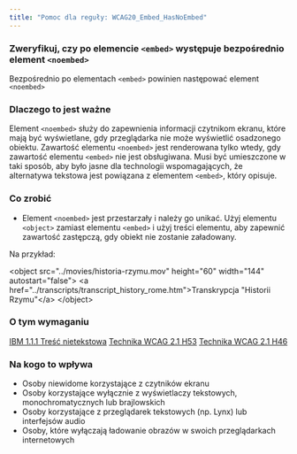 ```yaml
---
title: "Pomoc dla reguły: WCAG20_Embed_HasNoEmbed"
---
```


<div className="toolHelp">
<Row>
<Column colLg={16} colMd={8} colSm={4} className="toolHead">

### Zweryfikuj, czy po elemencie `<embed>` występuje bezpośrednio element `<noembed>`

<div id="locLevel"></div>

Bezpośrednio po elementach `<embed>` powinien następować element `<noembed>`

</Column>
</Row>
<Row>
<Column colLg={11} colMd={5} colSm={4} className="toolMain">

### Dlaczego to jest ważne

Element `<noembed>` służy do zapewnienia informacji czytnikom ekranu, które mają być wyświetlane, gdy przeglądarka nie może wyświetlić osadzonego obiektu. Zawartość elementu `<noembed>` jest renderowana tylko wtedy, gdy zawartość elementu `<embed>` nie jest obsługiwana. Musi być umieszczone w taki sposób, aby było jasne dla technologii wspomagających, że alternatywa tekstowa jest powiązana z elementem `<embed>`, który opisuje.


<div id="locSnippet"></div>

### Co zrobić
 
 * Element `<noembed>` jest przestarzały i należy go unikać. Użyj elementu `<object>` zamiast elementu `<embed>` i użyj treści elementu, aby zapewnić zawartość zastępczą, gdy obiekt nie zostanie załadowany.

  Na przykład:

<CodeSnippet type="multi" light={true}> &lt;object src="../movies/historia-rzymu.mov" height="60" width="144" autostart="false"&gt;
         &lt;a href="../transcripts/transcript_history_rome.htm"&gt;Transkrypcja "Historii Rzymu"&lt;/a&gt;
 &lt;/object&gt;
 </CodeSnippet>

</Column>
<Column colLg={5} colMd={3} colSm={4} className="toolLeft">

### O tym wymaganiu

[IBM 1.1.1 Treść nietekstowa](http://www.ibm.com/able/guidelines/ci162/non_text_content.html)
[Technika WCAG 2.1 H53](https://www.w3.org/WAI/WCAG21/Techniques/html/H53)
[Technika WCAG 2.1 H46](https://www.w3.org/WAI/WCAG21/Techniques/html/H46.html)

### Na kogo to wpływa

 * Osoby niewidome korzystające z czytników ekranu
 * Osoby korzystające wyłącznie z wyświetlaczy tekstowych, monochromatycznych lub brajlowskich
 * Osoby korzystające z przeglądarek tekstowych (np. Lynx) lub interfejsów audio
 * Osoby, które wyłączają ładowanie obrazów w swoich przeglądarkach internetowych

</Column>
</Row>
</div>

